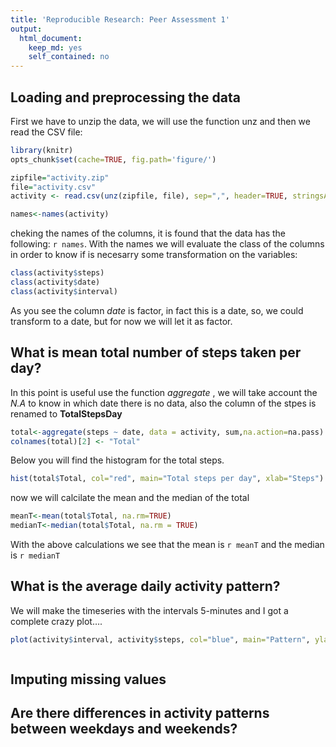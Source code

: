 ```yaml
---
title: 'Reproducible Research: Peer Assessment 1'
output:
  html_document:
    keep_md: yes
    self_contained: no
---
```



## Loading and preprocessing the data


First we have to unzip the data, we will use the function unz and then we read the CSV file:

```r
library(knitr)
opts_chunk$set(cache=TRUE, fig.path='figure/')
```


```r
zipfile="activity.zip" 
file="activity.csv"
activity <- read.csv(unz(zipfile, file), sep=",", header=TRUE, stringsAsFactors=FALSE)
```



```r
names<-names(activity)
```
cheking the names of the columns, it is found that the data has the following: `r names`. With the names we will evaluate the class of the columns in order to know if is necesarry some transformation on the variables:
```r
class(activity$steps)
class(activity$date)
class(activity$interval)

```

As you see the column *date*  is factor, in fact this is a date, so, we could transform to a date, but for now we will let it as factor.

## What is mean total number of steps taken per day?

In this point is useful use the function *aggregate* , we will take account the *N.A* to know in which date there is no data, also the column of the stpes is renamed to **TotalStepsDay**

```r
total<-aggregate(steps ~ date, data = activity, sum,na.action=na.pass)
colnames(total)[2] <- "Total"
```

Below you will find the histogram for the total steps.
```r

hist(total$Total, col="red", main="Total steps per day", xlab="Steps")

```

now we will calcilate the mean and the median of the total

```r
meanT<-mean(total$Total, na.rm=TRUE)
medianT<-median(total$Total, na.rm = TRUE)
```

With the above calculations we see that the mean is `r meanT ` and the median is `r medianT`



## What is the average daily activity pattern?

We will make the timeseries with the intervals 5-minutes and I got a complete crazy plot....

```r

plot(activity$interval, activity$steps, col="blue", main="Pattern", ylab="Steps", type = "l", xlab="5 min interval")



```


## Imputing missing values



## Are there differences in activity patterns between weekdays and weekends?
